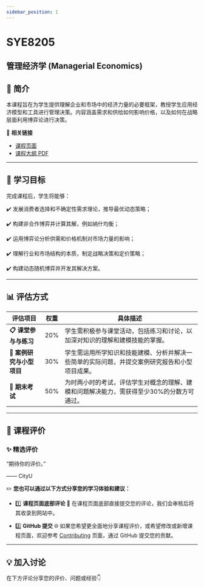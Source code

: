 ```yaml
---
sidebar_position: 1
---
```


# SYE8205
## 管理经济学 (Managerial Economics)

## **📘 简介**
本课程旨在为学生提供理解企业和市场中的经济力量的必要框架，教授学生应用经济模型和工具进行管理决策。内容涵盖需求和供给如何影响价格，以及如何在战略层面利用博弈论进行决策。

🔗 **相关链接**
- [课程页面](https://www.cityu.edu.hk/catalogue/pg/202425/course/SYE8205.htm)
- [课程大纲 PDF](https://www.cityu.edu.hk/catalogue/pg/202425/course/SYE8205.pdf)

---

## **🎯 学习目标**

完成课程后，学生将能够：

✔️ 发展消费者选择和不确定性需求理论，推导最优动态策略；

✔️ 构建非合作博弈并计算其解，例如纳什均衡；

✔️ 运用博弈论分析供需和价格机制对市场力量的影响；

✔️ 理解行业和市场结构的本质，制定战略决策和定价策略；

✔️ 构建动态随机博弈并开发其解决方案。

---

## **📊 评估方式**

| **评估项目**                  | **权重** | **具体描述**                                                                                       |
|------------------------------|---------|---------------------------------------------------------------------------------------------------|
| **📋 课堂参与与练习**           | 20%      | 学生需积极参与课堂活动，包括练习和讨论，以加深对知识的理解和建模技能的掌握。                                 |
| **📂 案例研究与小型项目**        | 30%      | 学生需运用所学知识和技能建模、分析并解决一些简单的实际问题，并提交案例研究报告和小型项目成果。                    |
| **📝 期末考试**               | 50%      | 为时两小时的考试，评估学生对概念的理解、建模和问题解决能力，需获得至少30%的分数方可通过。                         |

---

## **💬 课程评价**

### ✨ **精选评价**
<div className={commentStyles.commentBox}>
    <p className={commentStyles.commentText}>
        “期待你的评价。”
    </p>
    <p className={commentStyles.commentAuthor}>—— CityU</p>
</div>

✏️ **您也可以通过以下方式分享您的学习体验和建议：**

- 1️⃣ **课程页面底部评论**
💬 在课程页面底部直接提交您的评论，我们会审核后将其收录到网站中。

- 2️⃣ **GitHub 提交**
🌐 如果您希望更全面地分享课程评价，或希望修改或新增课程页面，欢迎参考 [Contributing](https://penjc.github.io/CityU/contributing) 页面，通过 GitHub 提交您的贡献。

---

## **💡 加入讨论**

在下方评论分享您的评价、问题或经验👇
<Utterances />